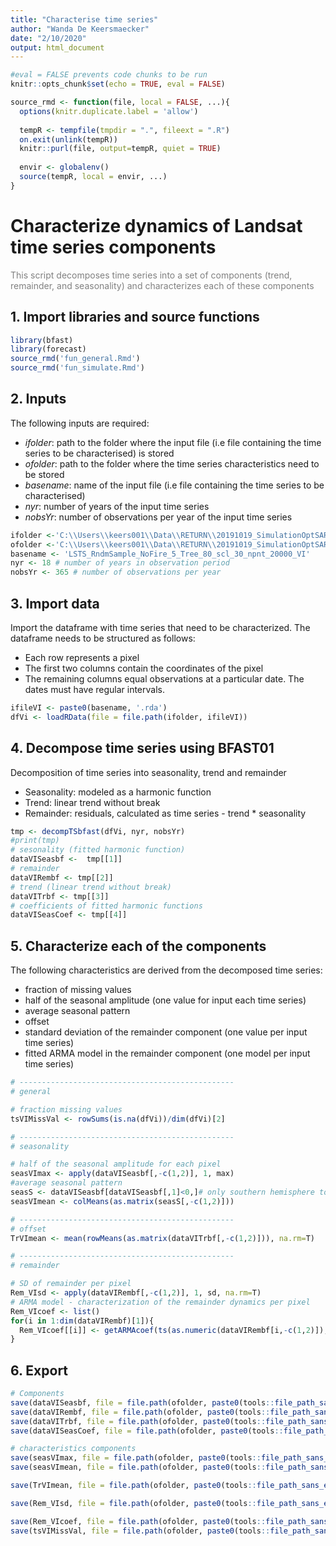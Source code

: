 ```yaml
---
title: "Characterise time series"
author: "Wanda De Keersmaecker"
date: "2/10/2020"
output: html_document
---
```


```r
#eval = FALSE prevents code chunks to be run
knitr::opts_chunk$set(echo = TRUE, eval = FALSE)
```


```r
source_rmd <- function(file, local = FALSE, ...){
  options(knitr.duplicate.label = 'allow')
  
  tempR <- tempfile(tmpdir = ".", fileext = ".R")
  on.exit(unlink(tempR))
  knitr::purl(file, output=tempR, quiet = TRUE)
  
  envir <- globalenv()
  source(tempR, local = envir, ...)
}
```

# Characterize dynamics of Landsat time series components
<font color=gray>This script decomposes time series into a set of components (trend, remainder, and seasonality) and characterizes each of these components</font>

## 1. Import libraries and source functions

```r
library(bfast)
library(forecast)
source_rmd('fun_general.Rmd')
source_rmd('fun_simulate.Rmd')

```

## 2. Inputs

The following inputs are required:

* _ifolder_: path to the folder where the input file (i.e file containing the time series to be characterised) is stored
* _ofolder_: path to the folder where the time series characteristics need to be stored
* _basename_: name of the input file (i.e file containing the time series to be characterised)
* _nyr_: number of years of the input time series
* _nobsYr_: number of observations per year of the input time series


```r
ifolder <-'C:\\Users\\keers001\\Data\\RETURN\\20191019_SimulationOptSAR\\Landsat\\SampledData\\'
ofolder <-'C:\\Users\\keers001\\Data\\RETURN\\20191019_SimulationOptSAR\\Landsat\\Char\\'
basename <- 'LSTS_RndmSample_NoFire_5_Tree_80_scl_30_npnt_20000_VI'
nyr <- 18 # number of years in observation period
nobsYr <- 365 # number of observations per year
```

## 3. Import data
Import the dataframe with time series that need to be characterized. The dataframe needs to be structured as follows:

* Each row represents a pixel
* The first two columns contain the coordinates of the pixel
* The remaining columns equal observations at a particular date. The dates must have regular intervals.

```r
ifileVI <- paste0(basename, '.rda')
dfVi <- loadRData(file = file.path(ifolder, ifileVI))
```

## 4. Decompose time series using BFAST01
Decomposition of time series into seasonality, trend and remainder

* Seasonality: modeled as a harmonic function
* Trend: linear trend without break
* Remainder: residuals, calculated as time series - trend * seasonality

```r
tmp <- decompTSbfast(dfVi, nyr, nobsYr)
#print(tmp)
# sesonality (fitted harmonic function)
dataVISeasbf <-  tmp[[1]]
# remainder
dataVIRembf <- tmp[[2]]
# trend (linear trend without break)
dataVITrbf <- tmp[[3]]
# coefficients of fitted harmonic functions 
dataVISeasCoef <- tmp[[4]]
```
## 5. Characterize each of the components
The following characteristics are derived from the decomposed time series:

* fraction of missing values
* half of the seasonal amplitude (one value for input each time series)
* average seasonal pattern
* offset 
* standard deviation of the remainder component (one value per input time series)
* fitted ARMA model in the remainder component (one model per input time series)
```r
# ------------------------------------------------
# general

# fraction missing values
tsVIMissVal <- rowSums(is.na(dfVi))/dim(dfVi)[2]

# ------------------------------------------------
# seasonality

# half of the seasonal amplitude for each pixel
seasVImax <- apply(dataVISeasbf[,-c(1,2)], 1, max) 
#average seasonal pattern
seasS <- dataVISeasbf[dataVISeasbf[,1]<0,]# only southern hemisphere to avoid interference of seasonal cycles
seasVImean <- colMeans(as.matrix(seasS[,-c(1,2)]))

# ------------------------------------------------
# offset 
TrVImean <- mean(rowMeans(as.matrix(dataVITrbf[,-c(1,2)])), na.rm=T)

# ------------------------------------------------
# remainder

# SD of remainder per pixel
Rem_VIsd <- apply(dataVIRembf[,-c(1,2)], 1, sd, na.rm=T)
# ARMA model - characterization of the remainder dynamics per pixel
Rem_VIcoef <- list()
for(i in 1:dim(dataVIRembf)[1]){
  Rem_VIcoef[[i]] <- getARMAcoef(ts(as.numeric(dataVIRembf[i,-c(1,2)]), frequency=nobsYr))
}

```
## 6. Export

```r
# Components
save(dataVISeasbf, file = file.path(ofolder, paste0(tools::file_path_sans_ext(ifileVI), '_Seasbf.rda')))
save(dataVIRembf, file = file.path(ofolder, paste0(tools::file_path_sans_ext(ifileVI), '_Rembf.rda')))
save(dataVITrbf, file = file.path(ofolder, paste0(tools::file_path_sans_ext(ifileVI), '_Trbf.rda')))
save(dataVISeasCoef, file = file.path(ofolder, paste0(tools::file_path_sans_ext(ifileVI), '_SeasCoefbf.rda')))

# characteristics components
save(seasVImax, file = file.path(ofolder, paste0(tools::file_path_sans_ext(ifileVI), '_seasVImax.rda')))
save(seasVImean, file = file.path(ofolder, paste0(tools::file_path_sans_ext(ifileVI), '_seasVImean.rda')))

save(TrVImean, file = file.path(ofolder, paste0(tools::file_path_sans_ext(ifileVI), '_TrVImean.rda')))

save(Rem_VIsd, file = file.path(ofolder, paste0(tools::file_path_sans_ext(ifileVI), '_Rem_VIsd.rda')))

save(Rem_VIcoef, file = file.path(ofolder, paste0(tools::file_path_sans_ext(ifileVI), '_Rem_VIcoef.rda')))
save(tsVIMissVal, file = file.path(ofolder, paste0(tools::file_path_sans_ext(ifileVI), '_ts_VIMissVal.rda')))
```
